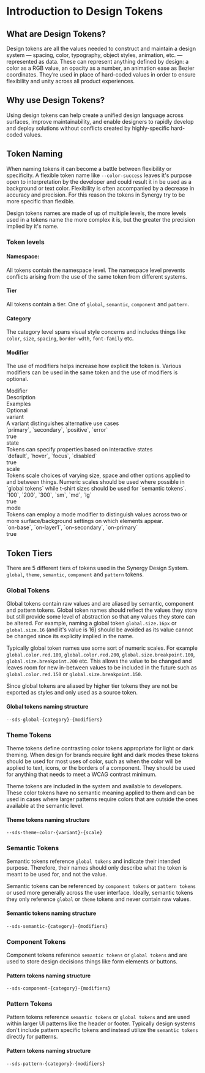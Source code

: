
<Meta title="Synergy Design System/Developer Docs/Tokens/Introduction"/>

# Introduction to Design Tokens

## What are Design Tokens?

Design tokens are all the values needed to construct and maintain a design system — spacing, color, typography, object styles, animation, etc. — represented as data. These can represent anything defined by design: a color as a RGB value, an opacity as a number, an animation ease as Bezier coordinates. They’re used in place of hard-coded values in order to ensure flexibility and unity across all product experiences.

## Why use Design Tokens?

Using design tokens can help create a unified design language across surfaces, improve maintainability, and enable designers to rapidly develop and deploy solutions without conflicts created by highly-specific hard-coded values. 

## Token Naming

When naming tokens it can become a battle between flexibility or specificity. A flexible token name like `--color-success` leaves it's purpose open to interpretation by the developer and could result it in be used as a background or text color. Flexibility is often accompanied by a decrease in accuracy and precision. For this reason the tokens in Synergy try to be more specific than flexible.

Design tokens names are made of up of multiple levels, the more levels used in a tokens name the more complex it is, but the greater the precision implied by it's name.

### Token levels

#### Namespace: 
All tokens contain the namespace level. The namespace level prevents conflicts arising from the use of the same token from different systems.

#### Tier
All tokens contain a tier. One of `global`, `semantic`, `component` and `pattern`.

#### Category
The category level spans visual style concerns and includes things like `color`, `size`, `spacing`, `border-wdth`, `font-family` etc.

#### Modifier
The use of modifiers helps increase how explicit the token is. Various modifiers can be used in the same token and the use of modifiers is optional.

<div className="table margin-top">
  <div>
    <div>Modifier</div>
    <div>Description</div>
    <div>Examples</div>
    <div>Optional</div>
  </div>
  <div>
    <div>variant</div>
    <div>A variant distinguishes alternative use cases</div>
    <div>`primary`, `secondary`, `positive`, `error`</div>
    <div>true</div>
  </div>
  <div>
    <div>state</div>
    <div>Tokens can specify properties based on interactive states</div>
    <div>`default`, `hover`, `focus`, `disabled`</div>
    <div>true</div>
  </div>
  <div>
    <div>scale</div>
    <div>Tokens scale choices of varying size, space and other options applied to and between things. Numeric scales should be used where possible in `global tokens` while t-shirt sizes should be used for `semantic tokens`.</div>
    <div>`100`, `200`, `300`, `sm`, `md`, `lg`</div>
    <div>true</div>
  </div>
  <div>
    <div>mode</div>
    <div>Tokens can employ a mode modifier to distinguish values across two or more surface/background settings on which elements appear.</div>
    <div>`on-base`, `on-layer1`, `on-secondary`, `on-primary`</div>
    <div>true</div>
  </div>
</div>

## Token Tiers

There are 5 different tiers of tokens used in the Synergy Design System. `global`, `theme`, `semantic`, `component` and `pattern` tokens. 

### Global Tokens

Global tokens contain raw values and are aliased by semantic, component and pattern tokens. Global token names should reflect the values they store but still provide some level of abstraction so that any values they store can be altered. For example, naming a global token `global.size.16px` or `global.size.16` (and it's value is 16) should be avoided as its value cannot be changed since its explicity implied in the name.

Typically global token names use some sort of numeric scales. For example `global.color.red.100`, `global.color.red.200`, `global.size.breakpoint.100`, `global.size.breakpoint.200` etc. This allows the value to be changed and leaves room for new in-between values to be included in the future such as `global.color.red.150` or `global.size.breakpoint.150`.

Since global tokens are aliased by higher tier tokens they are not be exported as styles and only used as a source token.

#### Global tokens naming structure

`--sds-global-{category}-{modifiers}`

### Theme Tokens

Theme tokens define contrasting color tokens appropriate for light or dark theming. When design for brands require light and dark modes these tokens should be used for most uses of color, such as when the color will be applied to text, icons, or the borders of a component. They should be used for anything that needs to meet a WCAG contrast minimum.

Theme tokens are included in the system and available to developers. These color tokens have no semantic meaning applied to them and can be used in cases where larger patterns require colors that are outside the ones available at the semantic level.

#### Theme tokens naming structure

`--sds-theme-color-{variant}-{scale}`

### Semantic Tokens

Semantic tokens reference `global tokens` and indicate their intended purpose. Therefore, their names should only describe what the token is meant to be used for, and not the value. 

Semantic tokens can be referenced by `component tokens` or `pattern tokens` or used more generally across the user interface. Ideally, semantic tokens they only reference `global` or `theme` tokens and never contain raw values.

#### Semantic tokens naming structure

`--sds-semantic-{category}-{modifiers}`

### Component Tokens

Component tokens reference `semantic tokens` or `global tokens` and are used to store design decisions things like form elements or buttons.

#### Pattern tokens naming structure

`--sds-component-{category}-{modifiers}`

### Pattern Tokens

Pattern tokens reference `semantic tokens` or `global tokens` and are used within larger UI patterns like the header or footer. Typically design systems don't include pattern specific tokens and instead utilize the `semantic tokens` directly for patterns.

#### Pattern tokens naming structure

`--sds-pattern-{category}-{modifiers}`